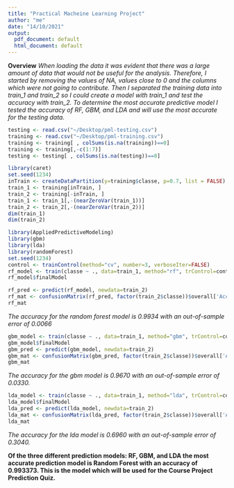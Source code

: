 ```yaml
---
title: "Practical Macheine Learning Project"
author: "me"
date: "14/10/2021"
output:
  pdf_document: default
  html_document: default
---
```


**Overview**
*When loading the data it was evident that there was a large amount of data that would not be useful for the analysis. Therefore, I started by removing the values of NA, values close to 0 and the columns which were not going to contribute. Then I separated the training data into train_1 and train_2 so I could create a model with train_1 and test the accuracy with train_2. To determine the most accurate predictive model I tested the accuracy of RF, GBM, and LDA and will use the most accurate for the testing data.*

```r
testing <- read.csv("~/Desktop/pml-testing.csv")
training <- read.csv("~/Desktop/pml-training.csv")
training <- training[ , colSums(is.na(training))==0]
training <- training[,-c(1:7)]
testing <- testing[ , colSums(is.na(testing))==0]

```



```r
library(caret)
set.seed(1234)
inTrain <- createDataPartition(y=training$classe, p=0.7, list = FALSE)
train_1 <- training[inTrain, ]
train_2 <- training[-inTrain, ]
train_1 <- train_1[,-(nearZeroVar(train_1))]
train_2 <- train_2[,-(nearZeroVar(train_2))]
dim(train_1)
dim(train_2)
```

```r
library(AppliedPredictiveModeling)
library(gbm)
library(lda)
library(randomForest)
set.seed(1234)
control <- trainControl(method="cv", number=3, verboseIter=FALSE)
rf_model <- train(classe ~ ., data=train_1, method="rf", trControl=control)
rf_model$finalModel
```

```r
rf_pred <- predict(rf_model, newdata=train_2)
rf_mat <- confusionMatrix(rf_pred, factor(train_2$classe))$overall['Accuracy']
rf_mat
```
*The accuracy for the random forest model is 0.9934 with an out-of-sample error of 0.0066*


```r
gbm_model <- train(classe ~ ., data=train_1, method="gbm", trControl=control)
gbm_model$finalModel
gbm_pred <- predict(gbm_model, newdata=train_2)
gbm_mat <- confusionMatrix(gbm_pred, factor(train_2$classe))$overall['Accuracy']
gbm_mat
```
*The accuracy for the gbm model is 0.9670 with an out-of-sample error of 0.0330.*

```r
lda_model <- train(classe ~ ., data=train_1, method="lda", trControl=control)
lda_model$finalModel
lda_pred <- predict(lda_model, newdata=train_2)
lda_mat <- confusionMatrix(lda_pred, factor(train_2$classe))$overall['Accuracy']
lda_mat
```
*The accuracy for the lda model is 0.6960 with an out-of-sample error of 0.3040.*

**Of the three different prediction models: RF, GBM, and LDA the most accurate prediction model is Random Forest with an accuracy of 0.993373. This is the model which will be used for the Course Project Prediction Quiz.**

